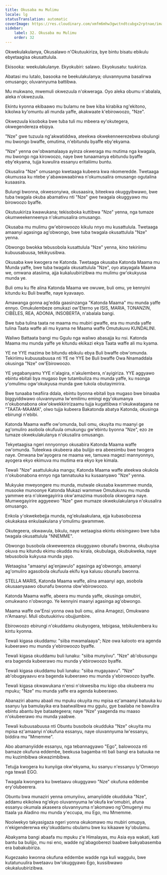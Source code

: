 ```yaml
---
title: Okusaba mu Mulimu
locale: lg
statusTranslation: automatic
coverImage: https://res.cloudinary.com/xmfm6mhw3gwctndtcubgx2rptnae/image/upload/v1740468922/small_cover_tratado_de_psicologia_revolucionaria_a4c0dca4e0.webp
sidebar:
    label: 32. Okusaba mu Mulimu
    order: 32
---
```

Okwekulakulanya, Okusalawo n'Okutuukiriza, bye bintu bisatu ebikulu ebyetaagisa okusattulula.

Ekisooka: weekulakulanye. Ekyokubiri: salawo. Ekyokusatu: tuukiriza.

Abatasi mu lutalo, basooka ne beekulakulanya; oluvannyuma basalirwa omusango; oluvannyuma battibwa.

Mu mukwano, mwemuli okwezuula n'okweraga. Oyo aleka obumu n'abalala, aleka n'okwezuula.

Ekintu kyonna ekibaawo mu bulamu ne bwe kiba kirabika ng'ekitono, kikolwa ky'omuntu ali munda yaffe, akakwaate k'ebirowoozo, "Nze".

Okwezuula kisoboka bwe tuba tuli mu mbeera ey'okutegera, okwegendereza ebipya.

"Nze" gwe tuzuula ng'akwatiddwa, ateekwa okwekenneerezebwa obulungi mu bwongo bwaffe, omutima, n'ebitundu byaffe eby'ekyama.

"Nze" yenna ow'obwamalaaya ayinza okweraga mu mutima nga kwagala, mu bwongo nga kirowoozo, naye bwe tunaamanya ebitundu byaffe eby'ekyama, tujja kuwulira essanyu eritaliimu buntu.

Okusalira "Nze" omusango kwetaaga kubeera kwa nkomeredde. Twetaaga okumussa ku ntebe y'abawawaabirwa n'okumusalira omusango ogutalina kusaasira.

Bulungi bwonna, okwesonyiwa, okusaasira, biteekwa okuggyibwawo, bwe tuba twagala okuba abamativu nti "Nze" gwe twagala okuggyawo mu birowoozo byaffe.

Okutuukiriza kwawukana; tekisoboka kuttibwa "Nze" yenna, nga tumaze okumweekenneenya n'okumusalira omusango.

Okusaba mu mulimu gw'ebirowoozo kikulu nnyo mu kusattulula. Twetaaga amaanyi agasinga ag'obwongo, bwe tuba twagala okusattulula "Nze" yenna.

Obwongo bwokka tebusobola kusattulula "Nze" yenna, kino tekiriimu kubuusabuusa, tekikyusibwa.

Okusaba kwe kwogera ne Katonda. Twetaaga okusaba Katonda Maama mu Munda yaffe, bwe tuba twagala okusattulula "Nze", oyo atayagala Maama we, omwana atasiima, ajja kukaluubirizibwa mu mulimu gw'okukyusa munda ye.

Buli omu ku ffe alina Katonda Maama we owuwe, buli omu, ye kennyini kitundu ku Buli bwaffe, naye kyavaayo.

Amawanga gonna ag'edda gaasinzanga "Katonda Maama" mu munda yaffe ennyo. Omukulembeze omukazi ow'Eterno ye ISIS, MARIA, TONANZIN, CIBELES, REA, ADONIA, INSOBERTA, n'abalala bangi.

Bwe tuba tulina taata ne maama mu mubiri gwaffe, era mu munda yaffe tulina Taata waffe ali mu kyama ne Maama waffe Omutukuvu KUNDALINI.

Waliwo Battaata bangi mu Ggulu nga waliwo abasajja ku nsi. Katonda Maama mu munda yaffe ye kitundu ekikazi ekya Taata waffe ali mu kyama.

YE ne YYE mazima be bitundu ebikulu ebya Buli bwaffe obw'omunda. Tekiriimu kubuusabuusa nti YE ne YYE be Buli bwaffe Owa Nnamaddala okusinga "Nze" ow'Ebirowoozo.

YE yegabanyamu YYE n'alagira, n'akulembera, n'ayigiriza. YYE aggyawo ebintu ebitali bya mugaso bye tutambuliza mu munda yaffe, ku nsonga y'omulimu ogw'okukyusa munda gwe tukola obutayimirira.

Bwe tunaaba twafiira ddala, ebintu byonna ebitali bya mugaso bwe binaaba biggyiddwawo oluvannyuma lw'emilimu emingi egy'okumanya n'okubonabona okw'okwekkiririzaamu tujja kugattibwa n'okukwatagana ne "TAATA-MAAMA", olwo tujja kubeera Bakatonda abatya Katonda, okusinga ebirungi n'ebibi.

Katonda Maama waffe ow'omunda, buli omu, okuyita mu maanyi ge ag'omuliro asobola okufuula omukungu gw'ebintu byonna "Nze", ezo ze tumaze okwekulakulanya n'okusalira omusango.

Tekyetaagisa ngeri nnnyonnyo okusabira Katonda Maama waffe ow'omunda. Tuteekwa okubeera aba bulijjo era abeesimbu bwe twogera naye. Omwana bw'ayogera ne maama we, tamuwa magezi mannyonnyo, ayogera ekyo ekimuva mu mutima era ekyo kye kimala.

Tewali "Nze" asattulukuka mangu; Katonda Maama waffe ateekwa okukola n'okubonabona ennyo nga tannatuuka ku kusaanyawo "Nze" yenna.

Mukyuke mweyongere mu munda, mutwale okusaba kwammwe munda, musooke munoonye Katonda Mukazi wammwe Omutukuvu mu munda yammwe era n'okwegayirira okw'amazima musobola okwogera naye. Mumwegayirire aggyeewo "Nze" gwe mumaze okwekulakulanya n'okusalira omusango.

Enkola y'okwekebejja munda, ng'ekulaakulana, ejja kubasobozesa okukakasa enkulaakulana y'omulimu gwammwe.

Okutegeera, okwawula, bikulu, naye wetaagisa ekintu ekisingawo bwe tuba twagala okusattulula "NNEMME".

Obwongo busobola okweweereza okuggyawo obunafu bwonna, okubuyisa okuva mu kitundu ekimu okudda mu kirala, okubulaga, okubukweka, naye tebusobola kukyusa munda yayo.

Wetaagisa "amaanyi ag'enjawulo" agasinga ag'obwongo, amaanyi ag'omuliro agasobola okufuula ekifu kya kalusu obunafu bwonna.

STELLA MARIS, Katonda Maama waffe, alina amaanyi ago, asobola okusaanyaawo obunafu bwonna obw'ebirowoozo.

Katonda Maama waffe, abeera mu munda yaffe, okusinga omubiri, omukwano n'obwongo. Ye kennyini maanyi agasinga ag'obwongo.

Maama waffe ow'Ensi yonna owa buli omu, alina Amagezi, Omukwano n'Amaanyi. Muli obutuukirivu obujjumbire.

Ebirowoozo ebirungi n'okuddamu okubyogera, tebigasa, tebikulembera ku kintu kyonna.

Tewali kigasa okuddamu: "siiba mwamalaaya"; Nze owa kalooto era agenda kubeerawo mu munda y'ebirowoozo byaffe.

Tewali kigasa okuddamu buli lunaku: "siiba munyiivu". "Nze" ab'obusungu era bagenda kubeerawo mu munda y'ebirowoozo byaffe.

Tewali kigasa okuddamu buli lunaku: "siiba mugayaavu". "Nze" ab'obugayaavu era bagenda kubeerawo mu munda y'ebirowoozo byaffe.

Tewali kigasa okwawukana n'ensi n'okwesiba mu kigo oba okubeera mu mpuku; "Nze" mu munda yaffe era agenda kubeerawo.

Abanaziri abamu abaali mu mpuku okuyita mu mpisa ez'amaanyi batuuka ku ssanyu lya bamulayika era baatwalibwa mu ggulu, gye baalaba ne bawulira ebintu abantu bye bataategeera; naye "Nze" yaagenda mu maaso n'okubeerawo mu munda yaabwe.

Tewali kubuusabuusa nti Obuntu busobola okudduka "Nze" okuyita mu mpisa ez'amaanyi n'okufuna essanyu, naye oluvannyuma lw'essanyu, biddira mu "Mmemme".

Abo abamanyiidde essanyu, nga tebannagyawo "Ego", balowooza nti bamaze okufuna eddembe, beekusa bagamba nti bali bangi era batuuka ne mu kuzimbibwa okwazimbibwa.

Tetujja kwogera ku kunyiiga okw'ekyama, ku ssanyu n'essanyu ly'Omwoyo nga tewali EGO.

Twagala kwongera ku bwetaavu okuggyawo "Nze" okufuna eddembe ery'olubeerera.

Obuntu bwa munaziri yenna omunyiivu, amanyiidde okudduka "Nze", addamu ekikolwa ng'ekyo oluvannyuma lw'okufa kw'omubiri, afuna essanyu okumala akaseera oluvannyuma n'akomawo ng'Omugenyi mu ttaala ya Aladino mu munda y'eccupa, mu Ego, mu Mmemme.

Noolwekyo takyasigaza ngeri yonna okukomawo mu mubiri omupya, n'ekigendererwa eky'okuddamu obulamu bwe ku kikaawe ky'obulamu.

Abakyama bangi abaafa mu mpuku z'e Himalayas, mu Asia eya wakati, kati bantu ba bulijjo, mu nsi eno, wadde ng'abagoberezi baabwe bakyabasemba era babakubiriza.

Kugezaako kwonna okufuna eddembe wadde nga kuli waggulu, bwe kutatunuulira bwetaavu bw'okuggyawo Ego, kussibwawo okukaluubirizibwa.

